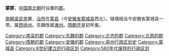 '''蒙郡'''，[[中国|中国]][[南北朝|南北朝]]时设置的[[郡|郡]]。

[[南朝|南朝]][[梁武帝|梁武帝]]置，[[治所|治所]]在[[蒙县_(东晋)|蒙县]]（今[[安徽省|安徽省]][[蒙城县|蒙城县]]西北）。辖境相当今安徽省蒙城县一带。属[[西徐州|西徐州]]。东魏改属[[谯州_(武定)|谯州]]。[[隋朝|隋朝]][[开皇|开皇]]初年废。

{{安徽行政区划小作品}}
{{DEFAULTSORT:M}}
[[Category:南梁的郡|Category:南梁的郡]]
[[Category:东魏的郡|Category:东魏的郡]]
[[Category:北齐的郡|Category:北齐的郡]]
[[Category:北周的郡|Category:北周的郡]]
[[Category:隋朝的郡|Category:隋朝的郡]]
[[Category:安徽的郡|Category:安徽的郡]]
[[Category:亳州行政区划史|Category:亳州行政区划史]]
[[Category:蒙城县|Category:蒙城县]]
[[Category:6世纪建立的行政区划|Category:6世纪建立的行政区划]]
[[Category:580年代废除的行政区划|Category:580年代废除的行政区划]]